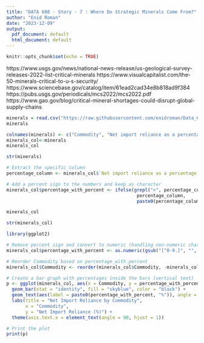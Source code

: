 ---
title: "DATA 608 - Story - 7 : Where Do Strategic Minerals Come From?"
author: "Enid Roman"
date: "2023-12-09"
output:
  pdf_document: default
  html_document: default
---

```{r setup, include=FALSE}
knitr::opts_chunk$set(echo = TRUE)
```


https://www.usgs.gov/news/national-news-release/us-geological-survey-releases-2022-list-critical-minerals
https://www.visualcapitalist.com/the-50-minerals-critical-to-u-s-security/
https://www.sciencebase.gov/catalog/item/61ead2cad34e8b818ad9f384
https://pubs.usgs.gov/periodicals/mcs2022/mcs2022.pdf
https://www.gao.gov/blog/critical-mineral-shortages-could-disrupt-global-supply-chains



```{r}
minerals = read.csv("https://raw.githubusercontent.com/enidroman/Data_608_Knowledge_and_Visual_Analytics/main/Mineral%20Commodity%20Summaries%202022.csv")
minerals
```

```{r}
colnames(minerals) <- c("Commodity", "Net import reliance as a percentage of apparent consumption", "Major Import Sources")
minerals_col<-minerals
minerals_col

```




```{r}
str(minerals)
```

```{r}
# Extract the specific column
percentage_column <- minerals_col$`Net import reliance as a percentage of apparent consumption`

# Add a percent sign to the numbers and keep as character
minerals_col$percentage_with_percent <- ifelse(grepl(">", percentage_column),
                                                percentage_column,
                                                paste0(percentage_column, "%"))

minerals_col


```

```{r}
str(minerals_col)
```



```{r}
library(ggplot2)

# Remove percent sign and convert to numeric (handling non-numeric characters)
minerals_col$percentage_with_percent <- as.numeric(gsub("[^0-9.]", "", minerals_col$percentage_with_percent))

# Reorder Commodity based on percentage_with_percent
minerals_col$Commodity <- reorder(minerals_col$Commodity, -minerals_col$percentage_with_percent)

# Create a bar graph with percentages inside the bars (vertical text)
p <- ggplot(minerals_col, aes(x = Commodity, y = percentage_with_percent)) +
  geom_bar(stat = "identity", fill = "skyblue", color = "black") +
  geom_text(aes(label = paste0(percentage_with_percent, "%")), angle = 90, hjust = 1, size = 2) +  # Place vertical percentages inside the bars
  labs(title = "Net Import Reliance by Commodity",
       x = "Commodity",
       y = "Net Import Reliance (%)") +
  theme(axis.text.x = element_text(angle = 90, hjust = 1))

# Print the plot
print(p)

```



















